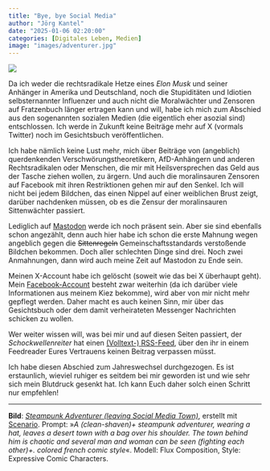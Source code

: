 ```yaml
---
title: "Bye, bye Social Media"
author: "Jörg Kantel"
date: "2025-01-06 02:20:00"
categories: [Digitales Leben, Medien]
image: "images/adventurer.jpg"
---
```


[![](images/adventurer-b.jpg)](https://www.flickr.com/photos/schockwellenreiter/54249432599/)

Da ich weder die rechtsradikale Hetze eines *Elon Musk* und seiner Anhänger in Amerika und Deutschland, noch die Stupiditäten und Idiotien selbsternannter Influenzer und auch nicht die Moralwächter und Zensoren auf Fratzenbuch länger ertragen kann und will, habe ich mich zum Abschied aus den sogenannten sozialen Medien (die eigentlich eher asozial sind) entschlossen. Ich werde in Zukunft keine Beiträge mehr auf X (vormals Twitter) noch im Gesichtsbuch veröffentlichen.

Ich habe nämlich keine Lust mehr, mich über Beiträge von (angeblich) querdenkenden Verschwörungstheoretikern, AfD-Anhängern und anderen Rechtsradikalen oder Menschen, die mir mit Heilsversprechen das Geld aus der Tasche ziehen wollen, zu ärgern. Und auch die moralinsauren Zensoren auf Facebook mit ihren Restriktionen gehen mir auf den Senkel. Ich will nicht bei jedem Bildchen, das einen Nippel auf einer weiblichen Brust zeigt, darüber nachdenken müssen, ob es die Zensur der moralinsauren Sittenwächter passiert.

Lediglich auf [Mastodon](https://mastodon.social/@kantel) werde ich noch präsent sein. Aber sie sind ebenfalls schon angezählt, denn auch hier habe ich schon die erste Mahnung wegen angeblich gegen die ~~Sittenregeln~~ Gemeinschaftsstandards verstoßende Bildchen bekommen. Doch aller schlechten Dinge sind drei. Noch zwei Anmahnungen, dann wird auch meine Zeit auf Mastodon zu Ende sein.

Meinen X-Account habe ich gelöscht (soweit wie das bei X überhaupt geht). Mein [Facebook-Account](https://www.facebook.com/joerg.kantel/?locale=de_DE) besteht zwar weiterhin (da ich darüber viele Informationen aus meinem Kiez bekomme), wird aber von mir nicht mehr gepflegt werden. Daher macht es auch keinen Sinn, mir über das Gesichtsbuch oder dem damit verheirateten Messenger Nachrichten schicken zu wollen.

Wer weiter wissen will, was bei mir und auf diesen Seiten passiert, der *Schockwellenreiter* hat einen [(Volltext-) RSS-Feed](https://kantel.github.io/index.xml), über den ihr in einem Feedreader Eures Vertrauens keinen Beitrag verpassen müsst.

Ich habe diesen Abschied zum Jahreswechsel durchgezogen. Es ist erstaunlich, wieviel ruhiger es seitdem bei mir geworden ist und wie sehr sich mein Blutdruck gesenkt hat. Ich kann Euch daher solch einen Schritt nur empfehlen!

---

**Bild**: *[Steampunk Adventurer (leaving Social Media Town)](https://www.flickr.com/photos/schockwellenreiter/54249432599/)*, erstellt mit [Scenario](http://cognitiones.kantel-chaos-team.de/technikgeschichte/rechnerundnetze/scenario.html). Prompt: »*A (clean-shaven)+ steampunk adventurer, wearing a hat, leaves a desert town with a bag over his shoulder. The town behind him is chaotic and several man and woman can be seen (fighting each other)+. colored french comic style*«. Modell: Flux Composition, Style: Expressive Comic Characters.